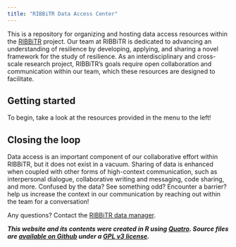 ```yaml
---
title: "RIBBiTR Data Access Center"
---
```


This is a repository for organizing and hosting data access resources within the [RIBBiTR](https://ribbitr.com/) project. Our team at RIBBiTR is dedicated to advancing an understanding of resilience by developing, applying, and sharing a novel framework for the study of resilience. As an interdisciplinary and cross-scale research project, RIBBiTR's goals require open collaboration and communication within our team, which these resources are designed to facilitate.


## Getting started
To begin, take a look at the resources provided in the menu to the left!

## Closing the loop
Data access is an important component of our collaborative effort within RIBBiTR, but it does not exist in a vacuum. Sharing of data is enhanced when coupled with other forms of high-context communication, such as interpersonal dialogue, collaborative writing and messaging, code sharing, and more. Confused by the data? See something odd? Encounter a barrier? help us increase the context in our communication by reaching out within the team for a conversation!

Any questions? Contact the [RIBBiTR data manager](mailto:jstaines@ucsb.edu).

**_This website and its contents were created in R using [Quatro](https://quarto.org/). Source files are [available on Github](https://github.com/RIBBiTR-BII/ribbitr-data-access) under a [GPL v3 license](https://github.com/RIBBiTR-BII/ribbitr-data-access/blob/main/LICENSE)._**